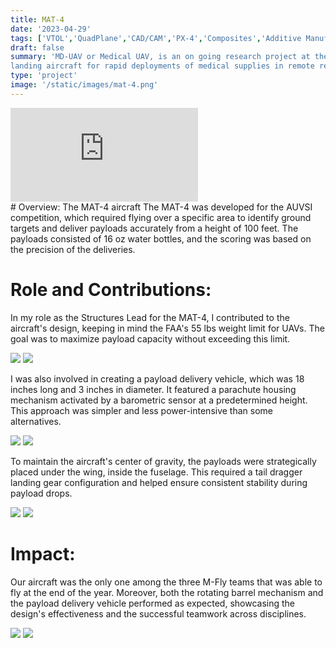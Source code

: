 ```yaml
---
title: MAT-4
date: '2023-04-29'
tags: ['VTOL','QuadPlane','CAD/CAM','PX-4','Composites','Additive Manufacturing']
draft: false
summary: 'MD-UAV or Medical UAV, is an on going research project at the University of Michigan with the aim to develop a Hybrid Vertical Take-off and 
landing aircraft for rapid deployments of medical supplies in remote regions.'
type: 'project'
image: '/static/images/mat-4.png'
---
```



<div className="project-video mb-8">
  <iframe
    src="https://www.youtube.com/embed/VcdHW0Bjslo?rel=0&html5=1&vq=hd720&modestbranding=1"
    frameBorder="0"
    allowFullScreen
    style={{ width: '100%', height: '29.75em' }}
  ></iframe>
  
</div>
# Overview: The MAT-4 aircraft
The MAT-4 was developed for the AUVSI competition, which required flying over a specific area to identify ground targets and deliver payloads accurately 
from a height of 100 feet. The payloads consisted of 16 oz water bottles, and the scoring was based on the precision of the deliveries.



# Role and Contributions:

In my role as the Structures Lead for the MAT-4, I contributed to the aircraft's design, keeping in mind the FAA's 55 lbs weight limit for UAVs. The goal 
was to maximize payload capacity without exceeding this limit.

<div className="flex flex-wrap justify-around">
  <img
    src="/static/images/project/mat-4/mat-3.PNG"
    className="m-2 w-full sm:w-1/2 md:w-1/3 lg:w-47_5"
  />
  <img
    src="/static/images/project/mat-4/mat-6.PNG"
    className="m-2 w-full sm:w-1/2 md:w-1/3 lg:w-47_5"
  />
</div>

I was also involved in creating a payload delivery vehicle, which was 18 inches long and 3 inches in diameter. It featured a parachute housing mechanism activated 
by a barometric sensor at a predetermined height. This approach was simpler and less power-intensive than some alternatives.

<div className="flex flex-wrap justify-around">
  <img
    src="/static/images/project/mat-4/mat-5.PNG"
    className="m-2 w-full sm:w-1/2 md:w-1/3 lg:w-47_5"
  />
  <img
    src="/static/images/project/mat-4/mat-7.PNG"
    className="m-2 w-full sm:w-1/2 md:w-1/3 lg:w-47_5"
  />
</div>

To maintain the aircraft's center of gravity, the payloads were strategically placed under the wing, inside the fuselage. This required a tail dragger landing gear 
configuration and helped ensure consistent stability during payload drops.

<div className="flex flex-wrap justify-around">
  <img
    src="/static/images/project/mat-4/mat-9.PNG"
    className="m-2 w-full sm:w-1/2 md:w-1/3 lg:w-47_5"
  />
  <img
    src="/static/images/project/mat-4/mat-8.PNG"
    className="m-2 w-full sm:w-1/2 md:w-1/3 lg:w-47_5"
  />
</div>

# Impact:

Our aircraft was the only one among the three M-Fly teams that was able to fly at the end of the year. Moreover, both the rotating barrel mechanism and the payload delivery 
vehicle performed as expected, showcasing the design's effectiveness and the successful teamwork across disciplines.

<div className="flex flex-wrap justify-around">
  <img
    src="/static/images/project/mat-4/mat-1.jpeg"
    className="m-2 w-full sm:w-1/2 md:w-1/3 lg:w-47_5"
  />
  <img
    src="/static/images/project/mat-4/mat-2.jpeg"
    className="m-2 w-full sm:w-1/2 md:w-1/3 lg:w-47_5"
  />
</div>
